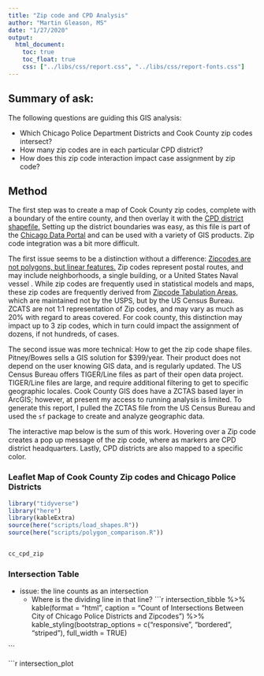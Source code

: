 ```yaml
---
title: "Zip code and CPD Analysis"
author: "Martin Gleason, MS"
date: "1/27/2020"
output: 
  html_document:
    toc: true
    toc_float: true
    css: ["../libs/css/report.css", "../libs/css/report-fonts.css"]
---
```


## Summary of ask:
The following questions are guiding this GIS analysis:

* Which Chicago Police Department Districts and Cook County zip codes intersect? 
* How many zip codes are in each particular CPD district? 
* How does this zip code interaction impact case assignment by zip code?

## Method
The first step was to create a map of Cook County zip codes, complete with a boundary of the entire county, and then overlay it with the [CPD district shapefile.](https://data.cityofchicago.org/Public-Safety/CPD-districts/7hhi-ktqw) Setting up the district boundaries was easy, as this file is part of the [Chicago Data Portal](https://data.cityofchicago.org) and can be used with a variety of GIS products. Zip code integration was a bit more difficult.

The first issue seems to be a distinction without a difference: [Zipcodes are not polygons, but linear features.](http://www.georeference.org/doc/zip_codes_are_not_areas.htm) Zip codes represent postal routes, and may include neighborhoods, a single building, or a United States Naval vessel . While zip codes are frequently used in statistical models and maps, these zip codes are frequently derived from [Zipcode Tabulation Areas,](https://www.census.gov/programs-surveys/geography/guidance/geo-areas/zctas.html) which are maintained not by the USPS, but by the US Census Bureau. ZCATS are not 1:1 representation of Zip codes, and may vary as much as 20% with regard to areas covered. For cook county, this distinction may impact up to 3 zip codes, which in turn could impact the assignment of dozens, if not hundreds, of cases.

The second issue was more technical: How to get the zip code shape files. Pitney/Bowes sells a GIS solution for $399/year. Their product does not depend on the user knowing GIS data, and is regularly updated. The US Census Bureau offers TIGER/Line files as part of their open data project. TIGER/Line files are large, and require additional filtering to get to specific geographic locales. Cook County GIS does have a ZCTAS based layer in ArcGIS; however, at present my access to running analysis is limited. To generate this report, I pulled the ZCTAS file from the US Census Bureau and used the ```sf``` package to create and analyze geographic data. 

The interactive map below is the sum of this work. Hovering over a Zip code creates a pop up message of the zip code, where as markers are CPD district headquarters. Lastly, CPD districts are also mapped to a specific color.


### Leaflet Map of Cook County Zip codes and Chicago Police Districts

```r
library("tidyverse")
library("here")
library(kableExtra)
source(here("scripts/load_shapes.R"))
source(here("scripts/polygon_comparison.R"))



```

```r
cc_cpd_zip
```

### Intersection Table
* issue: the line counts as an intersection
  * Where is the dividing line in that line?
```r
intersection_tibble %>%
  kable(format = "html", 
        caption = "Count of Intersections Between City of Chicago Police Districts and Zipcodes") %>%
  kable_styling(bootstrap_options = c("responsive", "bordered", "striped"),
                full_width = TRUE)

```

```r

intersection_plot